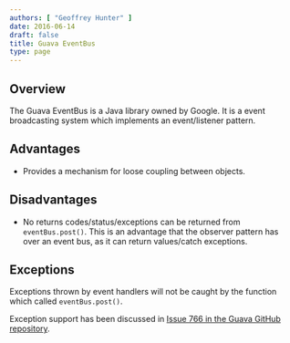 ```yaml
---
authors: [ "Geoffrey Hunter" ]
date: 2016-06-14
draft: false
title: Guava EventBus
type: page
---
```



## Overview

The Guava EventBus is a Java library owned by Google. It is a event broadcasting system which implements an event/listener pattern.

## Advantages

* Provides a mechanism for loose coupling between objects.

## Disadvantages

* No returns codes/status/exceptions can be returned from `eventBus.post()`. This is an advantage that the observer pattern has over an event bus, as it can return values/catch exceptions.

## Exceptions

Exceptions thrown by event handlers will not be caught by the function which called `eventBus.post()`.

Exception support has been discussed in [Issue 766 in the Guava GitHub repository](https://github.com/google/guava/issues/766).
